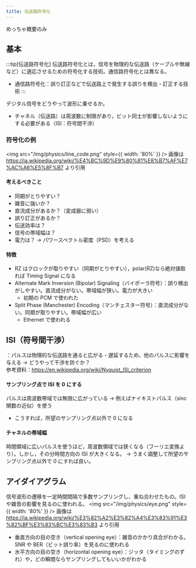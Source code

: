 ```yaml
---
title: 伝送路符号化
---
```


めっちゃ概要のみ

## 基本
:::tip[伝送路符号化]
伝送路符号化とは，信号を物理的な伝送路（ケーブルや無線など）に適応させるための符号化する技術。通信路符号化とは異なる。
- 通信路符号化：誤り訂正などで伝送路上で発生する誤りを検出・訂正する技術
:::

デジタル信号をどうやって波形に乗せるか。
- チャネル（伝送路）は周波数に制限があり，ビット同士が影響しないようにする必要がある（ISI：符号間干渉）

### 符号化の例
<img src="/img/physics/line_code.png" style={{ width: '80%' }} />
画像は https://ja.wikipedia.org/wiki/%E4%BC%9D%E9%80%81%E8%B7%AF%E7%AC%A6%E5%8F%B7 より引用

#### 考えるべきこと
- 同期がとりやすい？
- 雑音に強いか？
- 直流成分があるか？（変成器に弱い）
- 誤り訂正があるか？
- 伝送効率は？
- 信号の帯域幅は？
- 電力は？ $\rightarrow$ パワースペクトル密度（PSD）を考える

#### 特徴
- RZ はクロックが取りやすい（同期がとりやすい），polar(RZ)なら絶対値取れば Timing Signal になる
- Alternate Mark Inversion (Bipolar) Signaling（バイポーラ符号）：誤り検出がしやすい。直流成分がない。帯域幅が狭い。電力が大きい
    - 初期の PCM で使われた
- Split Phase (Manchester) Encoding（マンチェスター符号）：直流成分がない。同期が取りやすい。帯域幅が広い
    - Ethernet で使われる

## ISI（符号間干渉）
：パルスは物理的な伝送路を通ると広がる・遅延するため，他のパルスに影響を与える $\rightarrow$ どうやって干渉を防ぐか？  
参考資料：https://en.wikipedia.org/wiki/Nyquist_ISI_criterion


#### サンプリング点で ISI を 0 にする
パルスは周波数帯域では無限に広がっている $\rightarrow$ 例えばナイキストパルス（sinc 関数の近似）を使う
- こうすれば，所望のサンプリング点以外で 0 になる

#### チャネルの帯域幅
時間領域に広いパルスを使うほど，周波数領域では狭くなる（フーリエ変換より）。しかし，その分時間方向の ISI が大きくなる。
$\rightarrow$ うまく調整して所望のサンプリング点以外で 0 にすれば良い。 

## アイダイアグラム
信号波形の遷移を一定時間間隔で多数サンプリングし、重ね合わせたもの。ISI や雑音の影響を見るのに使われる。
<img src="/img/physics/eye.png" style={{ width: '80%' }} />
画像は https://ja.wikipedia.org/wiki/%E3%82%A2%E3%82%A4%E3%83%91%E3%82%BF%E3%83%BC%E3%83%B3 より引用
- 垂直方向の目の空き（vertical opening eye）：雑音のかかり具合がわかる。SNR や BER（ビット誤り率）を見るのに使われる
- 水平方向の目の空き（horizontal opening eye）：ジッタ（タイミングのずれ）や，どの瞬間ならサンプリングしてもいいかがわかる